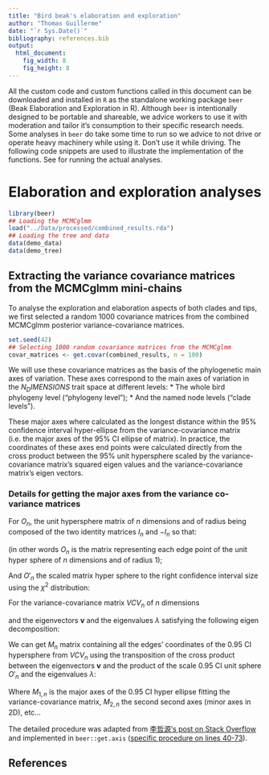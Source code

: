```yaml
---
title: "Bird beak's elaboration and exploration"
author: "Thomas Guillerme"
date: "`r Sys.Date()`"
bibliography: references.bib
output:
  html_document:
    fig_width: 8
    fig_height: 8
---
```



All the custom code and custom functions called in this document can be downloaded and installed in `R` as the standalone working package `beer` (Beak Elaboration and Exploration in R).
Although `beer` is intentionally designed to be portable and shareable, we advice workers to use it with moderation and tailor it's consumption to their specific research needs.
Some analyses in `beer` do take some time to run so we advice to not drive or operate heavy machinery while using it.
Don't use it while driving.
The following code snippets are used to illustrate the implementation of the functions.
See <!-- §§§run_replicates_script --> for running the actual analyses.

# Elaboration and exploration analyses

```r
library(beer)
## Loading the MCMCglmm
load("../Data/processed/combined_results.rda")
## Loading the tree and data
data(demo_data)
data(demo_tree)
```

## Extracting the variance covariance matrices from the MCMCglmm mini-chains

To analyse the exploration and elaboration aspects of both clades and tips, we first selected a random 1000 covariance matrices from the combined MCMCglmm posterior variance-covariance matrices.

```r
set.seed(42)
## Selecting 1000 random covariance matrices from the MCMCglmm
covar_matrices <- get.covar(combined_results, n = 100)
```

We will use these covariance matrices as the basis of the phylogenetic main axes of variation.
These axes correspond to the main axes of variation in the $N_DIMENSIONS$ trait space at different levels: 
 * The whole bird phylogeny level ("phylogeny level");
 * And the named node levels ("clade levels").

These major axes where calculated as the longest distance within the 95% confidence interval hyper-ellipse from the variance-covariance matrix (i.e. the major axes of the 95% CI ellipse of matrix).
In practice, the coordinates of these axes end points were calculated directly from the cross product between the 95% unit hypersphere scaled by the variance-covariance matrix's squared eigen values and the variance-covariance matrix's eigen vectors.

### Details for getting the major axes from the variance co-variance matrices

For $O_{n}$, the unit hypersphere matrix of _n_ dimensions and of radius being composed of the two identity matrices $I_{n}$ and $-I_{n}$ so that: 

\begin{equation*}
O_{n} = 
    \begin{pmatrix}
        1 & 0 & \cdots & 0 \\
        0 & 1 & \cdots & 0 \\
        \vdots  & \vdots  & \ddots & \vdots  \\
        0 & 0 & \cdots & 1 \\
        -1 & 0 & \cdots & 0 \\
        0 & -1 & \cdots & 0 \\
        \vdots  & \vdots  & \ddots & \vdots  \\
        0 & 0 & \cdots & -1 \\
    \end{pmatrix}
\end{equation*}

(in other words $O_{n}$ is the matrix representing each edge point of the unit hyper sphere of $n$ dimensions and of radius $1$);

And $O'_{n}$ the scaled matrix hyper sphere to the right confidence interval size using the $\chi^2$ distribution:

\begin{equation}
    O'_{n} = O_{n} \sqrt{\chi^2(0.95)}
\end{equation}

For the variance-covariance matrix $VCV_{n}$ of $n$ dimensions

\begin{equation*}
VCV_{n} = 
    \begin{pmatrix}
        \sigma(a) & \sigma(a,b) & \cdots & \sigma(a,n) \\
        \sigma(a,b) & \sigma(b) & \cdots & \sigma(b,n) \\
        \vdots  & \vdots  & \ddots & \vdots  \\
        \sigma(n,a) & \sigma(n,b) & \cdots & \sigma(n) \\
    \end{pmatrix}
\end{equation*}


and the eigenvectors **v** and the eigenvalues $\lambda$ satisfying the following eigen decomposition:

\begin{equation}
    VCV_{n} \bold{v} = \lambda \bold{v}
\end{equation}

We can get $M_{n}$ matrix containing all the edges' coordinates of the 0.95 CI hypersphere from $VCV_{n}$ using the transposition of the cross product between the eigenvectors **v** and the product of the scale 0.95 CI unit sphere $O'_{n}$ and the eigenvalues $\lambda$:

\begin{equation}
    M_{n} = [(O'_{n}\sqrt{\lambda}) \times \bold{v}]^{\text{T}}
\end{equation}

Where $M_{1,n}$ is the major axes of the 0.95 CI hyper ellipse fitting the variance-covariance matrix, $M_{2,n}$ the second second axes (minor axes in 2D), etc...

The detailed procedure was adapted from [李哲源's post on Stack Overflow](https://stackoverflow.com/questions/40300217/obtain-vertices-of-the-ellipse-on-an-ellipse-covariance-plot-created-by-care/40316331#40316331) and implemented in `beer::get.axis` ([specific procedure on lines 40-73](https://github.com/TGuillerme/elaboration_exploration_bird_beaks/blob/master/beer/R/get.axes.R)).

## References